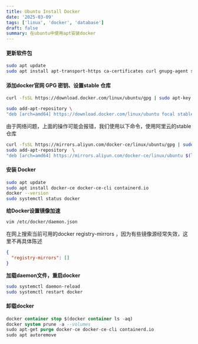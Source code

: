 ```yaml
---
title: Ubuntu Install Docker
date: '2025-03-09'
tags: ['linux', 'docker', 'database']
draft: false
summary: 在ubuntu中使用apt安装docker
---
```


#### 更新软件包

```bash
sudo apt update
sudo apt install apt-transport-https ca-certificates curl gnupg-agent software-properties-common -y
```

#### 添加docker官网 GPG 密钥、设置stable 仓库

```bash
curl -fsSL https://download.docker.com/linux/ubuntu/gpg | sudo apt-key add -

sudo add-apt-repository \
"deb [arch=amd64] https://download.docker.com/linux/ubuntu focal stable"
```

由于网络问题，上面的操作可能会报错，我们使用以下命令，使用阿里云的stable仓库

```bash
curl -fsSL https://mirrors.aliyun.com/docker-ce/linux/ubuntu/gpg | sudo apt-key add -
sudo add-apt-repository  \
"deb [arch=amd64] https://mirrors.aliyun.com/docker-ce/linux/ubuntu $(lsb_release -cs) stable"
```

#### 安装 Docker

```bash
sudo apt update
sudo apt install docker-ce docker-ce-cli containerd.io
docker --version
sudo systemctl status docker
```

**给Docker设置镜像加速**

```bash
vim /etc/docker/daemon.json
```

在网上搜索当前可用的docker registry-mirrors ，因为有些镜像源经常失效，这里不再具体陈述

```json
{
  "registry-mirrors": []
}
```

**加载daemon文件，重启docker**

```bash
sudo systemctl daemon-reload
sudo systemctl restart docker
```

#### 卸载docker

```sql
docker container stop $(docker container ls -aq)
docker system prune -a --volumes
sudo apt-get purge docker-ce docker-ce-cli containerd.io
sudo apt autoremove
```
